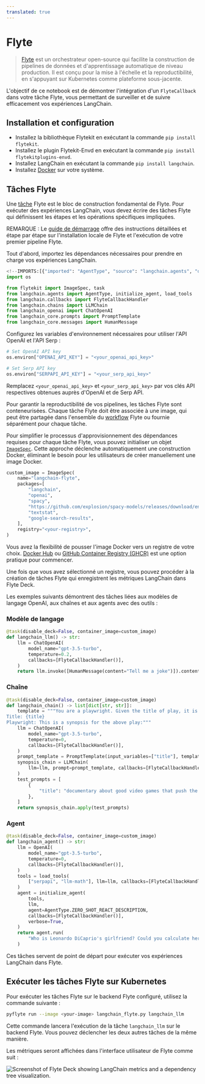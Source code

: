 ```yaml
---
translated: true
---
```


# Flyte

> [Flyte](https://github.com/flyteorg/flyte) est un orchestrateur open-source qui facilite la construction de pipelines de données et d'apprentissage automatique de niveau production.
> Il est conçu pour la mise à l'échelle et la reproductibilité, en s'appuyant sur Kubernetes comme plateforme sous-jacente.

L'objectif de ce notebook est de démontrer l'intégration d'un `FlyteCallback` dans votre tâche Flyte, vous permettant de surveiller et de suivre efficacement vos expériences LangChain.

## Installation et configuration

- Installez la bibliothèque Flytekit en exécutant la commande `pip install flytekit`.
- Installez le plugin Flytekit-Envd en exécutant la commande `pip install flytekitplugins-envd`.
- Installez LangChain en exécutant la commande `pip install langchain`.
- Installez [Docker](https://docs.docker.com/engine/install/) sur votre système.

## Tâches Flyte

Une [tâche](https://docs.flyte.org/en/latest/user_guide/basics/tasks.html) Flyte est le bloc de construction fondamental de Flyte.
Pour exécuter des expériences LangChain, vous devez écrire des tâches Flyte qui définissent les étapes et les opérations spécifiques impliquées.

REMARQUE : Le [guide de démarrage](https://docs.flyte.org/projects/cookbook/en/latest/index.html) offre des instructions détaillées et étape par étape sur l'installation locale de Flyte et l'exécution de votre premier pipeline Flyte.

Tout d'abord, importez les dépendances nécessaires pour prendre en charge vos expériences LangChain.

```python
<!--IMPORTS:[{"imported": "AgentType", "source": "langchain.agents", "docs": "https://api.python.langchain.com/en/latest/agents/langchain.agents.agent_types.AgentType.html", "title": "Flyte"}, {"imported": "initialize_agent", "source": "langchain.agents", "docs": "https://api.python.langchain.com/en/latest/agents/langchain.agents.initialize.initialize_agent.html", "title": "Flyte"}, {"imported": "load_tools", "source": "langchain.agents", "docs": "https://api.python.langchain.com/en/latest/agent_toolkits/langchain_community.agent_toolkits.load_tools.load_tools.html", "title": "Flyte"}, {"imported": "FlyteCallbackHandler", "source": "langchain.callbacks", "docs": "https://api.python.langchain.com/en/latest/callbacks/langchain_community.callbacks.flyte_callback.FlyteCallbackHandler.html", "title": "Flyte"}, {"imported": "LLMChain", "source": "langchain.chains", "docs": "https://api.python.langchain.com/en/latest/chains/langchain.chains.llm.LLMChain.html", "title": "Flyte"}, {"imported": "ChatOpenAI", "source": "langchain_openai", "docs": "https://api.python.langchain.com/en/latest/chat_models/langchain_openai.chat_models.base.ChatOpenAI.html", "title": "Flyte"}, {"imported": "PromptTemplate", "source": "langchain_core.prompts", "docs": "https://api.python.langchain.com/en/latest/prompts/langchain_core.prompts.prompt.PromptTemplate.html", "title": "Flyte"}, {"imported": "HumanMessage", "source": "langchain_core.messages", "docs": "https://api.python.langchain.com/en/latest/messages/langchain_core.messages.human.HumanMessage.html", "title": "Flyte"}]-->
import os

from flytekit import ImageSpec, task
from langchain.agents import AgentType, initialize_agent, load_tools
from langchain.callbacks import FlyteCallbackHandler
from langchain.chains import LLMChain
from langchain_openai import ChatOpenAI
from langchain_core.prompts import PromptTemplate
from langchain_core.messages import HumanMessage
```

Configurez les variables d'environnement nécessaires pour utiliser l'API OpenAI et l'API Serp :

```python
# Set OpenAI API key
os.environ["OPENAI_API_KEY"] = "<your_openai_api_key>"

# Set Serp API key
os.environ["SERPAPI_API_KEY"] = "<your_serp_api_key>"
```

Remplacez `<your_openai_api_key>` et `<your_serp_api_key>` par vos clés API respectives obtenues auprès d'OpenAI et de Serp API.

Pour garantir la reproductibilité de vos pipelines, les tâches Flyte sont conteneurisées.
Chaque tâche Flyte doit être associée à une image, qui peut être partagée dans l'ensemble du [workflow](https://docs.flyte.org/en/latest/user_guide/basics/workflows.html) Flyte ou fournie séparément pour chaque tâche.

Pour simplifier le processus d'approvisionnement des dépendances requises pour chaque tâche Flyte, vous pouvez initialiser un objet [`ImageSpec`](https://docs.flyte.org/en/latest/user_guide/customizing_dependencies/imagespec.html).
Cette approche déclenche automatiquement une construction Docker, éliminant le besoin pour les utilisateurs de créer manuellement une image Docker.

```python
custom_image = ImageSpec(
    name="langchain-flyte",
    packages=[
        "langchain",
        "openai",
        "spacy",
        "https://github.com/explosion/spacy-models/releases/download/en_core_web_sm-3.5.0/en_core_web_sm-3.5.0.tar.gz",
        "textstat",
        "google-search-results",
    ],
    registry="<your-registry>",
)
```

Vous avez la flexibilité de pousser l'image Docker vers un registre de votre choix.
[Docker Hub](https://hub.docker.com/) ou [GitHub Container Registry (GHCR)](https://docs.github.com/en/packages/working-with-a-github-packages-registry/working-with-the-container-registry) est une option pratique pour commencer.

Une fois que vous avez sélectionné un registre, vous pouvez procéder à la création de tâches Flyte qui enregistrent les métriques LangChain dans Flyte Deck.

Les exemples suivants démontrent des tâches liées aux modèles de langage OpenAI, aux chaînes et aux agents avec des outils :

### Modèle de langage

```python
@task(disable_deck=False, container_image=custom_image)
def langchain_llm() -> str:
    llm = ChatOpenAI(
        model_name="gpt-3.5-turbo",
        temperature=0.2,
        callbacks=[FlyteCallbackHandler()],
    )
    return llm.invoke([HumanMessage(content="Tell me a joke")]).content
```

### Chaîne

```python
@task(disable_deck=False, container_image=custom_image)
def langchain_chain() -> list[dict[str, str]]:
    template = """You are a playwright. Given the title of play, it is your job to write a synopsis for that title.
Title: {title}
Playwright: This is a synopsis for the above play:"""
    llm = ChatOpenAI(
        model_name="gpt-3.5-turbo",
        temperature=0,
        callbacks=[FlyteCallbackHandler()],
    )
    prompt_template = PromptTemplate(input_variables=["title"], template=template)
    synopsis_chain = LLMChain(
        llm=llm, prompt=prompt_template, callbacks=[FlyteCallbackHandler()]
    )
    test_prompts = [
        {
            "title": "documentary about good video games that push the boundary of game design"
        },
    ]
    return synopsis_chain.apply(test_prompts)
```

### Agent

```python
@task(disable_deck=False, container_image=custom_image)
def langchain_agent() -> str:
    llm = OpenAI(
        model_name="gpt-3.5-turbo",
        temperature=0,
        callbacks=[FlyteCallbackHandler()],
    )
    tools = load_tools(
        ["serpapi", "llm-math"], llm=llm, callbacks=[FlyteCallbackHandler()]
    )
    agent = initialize_agent(
        tools,
        llm,
        agent=AgentType.ZERO_SHOT_REACT_DESCRIPTION,
        callbacks=[FlyteCallbackHandler()],
        verbose=True,
    )
    return agent.run(
        "Who is Leonardo DiCaprio's girlfriend? Could you calculate her current age and raise it to the power of 0.43?"
    )
```

Ces tâches servent de point de départ pour exécuter vos expériences LangChain dans Flyte.

## Exécuter les tâches Flyte sur Kubernetes

Pour exécuter les tâches Flyte sur le backend Flyte configuré, utilisez la commande suivante :

```bash
pyflyte run --image <your-image> langchain_flyte.py langchain_llm
```

Cette commande lancera l'exécution de la tâche `langchain_llm` sur le backend Flyte. Vous pouvez déclencher les deux autres tâches de la même manière.

Les métriques seront affichées dans l'interface utilisateur de Flyte comme suit :

![Screenshot of Flyte Deck showing LangChain metrics and a dependency tree visualization.](https://ik.imagekit.io/c8zl7irwkdda/Screenshot_2023-06-20_at_1.23.29_PM_MZYeG0dKa.png?updatedAt=1687247642993 "Affichage des métriques Flyte Deck")
